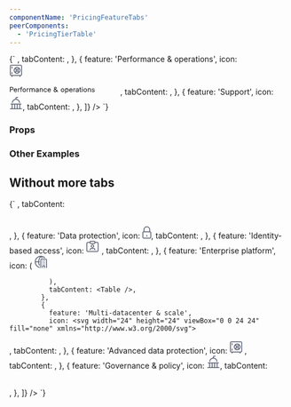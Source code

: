```yaml
---
componentName: 'PricingFeatureTabs'
peerComponents:
  - 'PricingTierTable'
---
```


<LiveComponent>
  {`
    <PricingFeatureTabs
      features={[
        {
          feature: 'Self-service infrastructure',
          icon:
            <svg width="24" height="24" viewBox="0 0 24 24" fill="none" xmlns="http://www.w3.org/2000/svg">
              <path fill-rule="evenodd" clip-rule="evenodd" d="M12 0.5C10.6193 0.5 9.5 1.61929 9.5 3C9.5 4.11937 10.2357 5.06692 11.2499 5.38552V7.05589C9.92107 7.25582 8.76407 7.97873 7.99456 9.00681L6.26369 8.06238C6.41528 7.73995 6.5 7.37987 6.5 7C6.5 5.61929 5.38071 4.5 4 4.5C2.61929 4.5 1.5 5.61929 1.5 7C1.5 8.38071 2.61929 9.5 4 9.5C4.43597 9.5 4.84587 9.3884 5.2027 9.19222L7.28615 10.329C7.10072 10.8521 6.9999 11.4148 6.9999 12C6.9999 12.6154 7.11139 13.2059 7.31552 13.7516L5.54848 15.0372C5.12267 14.7008 4.58478 14.5 4 14.5C2.61929 14.5 1.5 15.6193 1.5 17C1.5 18.3807 2.61929 19.5 4 19.5C5.38071 19.5 6.5 18.3807 6.5 17C6.5 16.7486 6.4629 16.5059 6.39389 16.2771L8.05315 15.0699C8.82218 16.0572 9.95438 16.7492 11.2499 16.9441V18.6145C10.2357 18.9331 9.5 19.8806 9.5 21C9.5 22.3807 10.6193 23.5 12 23.5C13.3807 23.5 14.5 22.3807 14.5 21C14.5 19.8806 13.7642 18.933 12.7499 18.6144V16.9441C14.0454 16.7492 15.1776 16.0572 15.9466 15.0699L17.6061 16.2772C17.5371 16.506 17.5 16.7487 17.5 17C17.5 18.3807 18.6193 19.5 20 19.5C21.3807 19.5 22.5 18.3807 22.5 17C22.5 15.6193 21.3807 14.5 20 14.5C19.4152 14.5 18.8772 14.7008 18.4514 15.0372L16.6843 13.7516C16.8884 13.2059 16.9999 12.6154 16.9999 12C16.9999 11.4148 16.8991 10.8521 16.7136 10.329L18.7972 9.19217C19.154 9.38838 19.564 9.5 20 9.5C21.3807 9.5 22.5 8.38071 22.5 7C22.5 5.61929 21.3807 4.5 20 4.5C18.6193 4.5 17.5 5.61929 17.5 7C17.5 7.37983 17.5847 7.73988 17.7363 8.06229L16.0052 9.00681C15.2357 7.97873 14.0787 7.25582 12.7499 7.05589V5.38558C13.7642 5.06705 14.5 4.11945 14.5 3C14.5 1.61929 13.3807 0.5 12 0.5ZM11 3C11 2.44772 11.4477 2 12 2C12.5523 2 13 2.44772 13 3C13 3.55228 12.5523 4 12 4C11.4477 4 11 3.55228 11 3ZM4 6C3.44772 6 3 6.44772 3 7C3 7.55228 3.44772 8 4 8C4.55228 8 5 7.55228 5 7C5 6.44772 4.55228 6 4 6ZM4 16C3.44772 16 3 16.4477 3 17C3 17.5523 3.44772 18 4 18C4.55228 18 5 17.5523 5 17C5 16.4477 4.55228 16 4 16ZM11 21C11 20.4477 11.4477 20 12 20C12.5523 20 13 20.4477 13 21C13 21.5523 12.5523 22 12 22C11.4477 22 11 21.5523 11 21ZM20 16C19.4477 16 19 16.4477 19 17C19 17.5523 19.4477 18 20 18C20.5523 18 21 17.5523 21 17C21 16.4477 20.5523 16 20 16ZM20 6C19.4477 6 19 6.44772 19 7C19 7.55228 19.4477 8 20 8C20.5523 8 21 7.55228 21 7C21 6.44772 20.5523 6 20 6ZM8.91044 10.3534C9.50063 9.24888 10.6634 8.5 11.9999 8.5C13.3364 8.5 14.4992 9.24888 15.0894 10.3534C15.3512 10.8434 15.4999 11.4032 15.4999 12C15.4999 12.5968 15.3512 13.1566 15.0894 13.6466C14.4992 14.7511 13.3364 15.5 11.9999 15.5C10.6634 15.5 9.50063 14.7511 8.91044 13.6466C8.64864 13.1566 8.4999 12.5968 8.4999 12C8.4999 11.4032 8.64864 10.8434 8.91044 10.3534Z" fill="#5B6171"/>
            </svg>,
          tabContent: <Table />,
        },
        {
          feature: 'Performance & operations',
          icon:
            <svg
              width="200"
              height="56"
              viewBox="0 0 200 56"
              fill="none"
              xmlns="http://www.w3.org/2000/svg"
            >
              <path
                d="M1.079 51.013H2.21V47.295H4.732C6.383 47.295 7.475 46.177 7.475 44.617C7.475 43.044 6.409 41.887 4.81 41.887L1.079 41.9V51.013ZM2.21 46.281V42.888H4.589C5.603 42.888 6.357 43.525 6.357 44.604C6.357 45.67 5.603 46.281 4.589 46.281H2.21ZM11.151 51.143C12.659 51.143 13.738 50.207 13.92 48.933H12.867C12.607 49.804 11.814 50.155 11.164 50.155C9.99395 50.155 9.26595 49.349 9.26595 48.101V48.088H14.024C14.115 45.982 13.036 44.422 11.138 44.422C9.27895 44.422 8.09595 45.8 8.09595 47.802C8.09595 49.869 9.31795 51.143 11.151 51.143ZM9.30495 47.087C9.39595 46.112 10.046 45.41 11.099 45.41C12.178 45.41 12.75 46.112 12.828 47.087H9.30495ZM15.6451 51H16.7371V47.477C16.7371 45.904 17.7121 45.514 18.7521 45.54L18.8821 45.527V44.396H18.7001C17.3741 44.357 16.8801 45.046 16.7371 45.345V44.5H15.6451V51ZM20.5203 51H21.6123V45.462H23.1983V44.5H21.6123V43.798C21.6123 43.161 21.8593 42.901 22.4183 42.901H23.2373L23.2243 41.9H22.1973C21.1963 41.9 20.5203 42.563 20.5203 43.59V44.5H19.5583V45.462H20.5203V51ZM26.9626 51.065C28.7176 51.065 30.0436 49.687 30.0436 47.75C30.0436 45.787 28.7696 44.409 26.9626 44.409C25.1946 44.409 23.8686 45.787 23.8686 47.75C23.8686 49.687 25.1946 51.065 26.9626 51.065ZM26.9496 50.025C25.7406 50.025 24.9996 49.05 24.9996 47.75C24.9996 46.424 25.7536 45.462 26.9626 45.462C28.2366 45.462 28.9386 46.437 28.9386 47.763C28.9386 49.063 28.1716 50.025 26.9496 50.025ZM31.6463 51H32.7383V47.477C32.7383 45.904 33.7133 45.514 34.7533 45.54L34.8833 45.527V44.396H34.7013C33.3753 44.357 32.8813 45.046 32.7383 45.345V44.5H31.6463V51ZM36.1506 51H37.2686V47.568C37.2686 46.19 37.9966 45.332 38.9716 45.332C39.8296 45.332 40.4406 45.93 40.4406 47.1V51H41.6236V47.568C41.6236 46.19 42.3516 45.332 43.3266 45.332C44.1846 45.332 44.7956 45.93 44.7956 47.1V51H45.9786V47.009C45.9786 45.072 44.6656 44.331 43.5346 44.331C42.4686 44.331 41.7016 44.89 41.2986 45.618C40.7006 44.5 39.6866 44.331 39.1926 44.331C38.1656 44.331 37.5416 44.916 37.2686 45.371V44.5H36.1506V51ZM49.7221 51.13C50.6061 51.13 51.3341 50.727 51.8021 50.129V51H52.9591V46.554C52.9591 45.28 52.0491 44.344 50.4501 44.344C48.9161 44.344 47.8891 45.28 47.7591 46.554L48.9291 46.541C49.0201 45.904 49.5401 45.345 50.5021 45.345C51.2431 45.345 51.8021 45.722 51.8021 46.307C51.8021 47.022 50.7231 47.113 49.8911 47.191C49.1501 47.256 48.5521 47.438 48.1231 47.776C47.7201 48.101 47.5251 48.608 47.5251 49.167C47.5251 50.415 48.5651 51.13 49.7221 51.13ZM49.8911 50.129C49.2411 50.103 48.7211 49.739 48.7211 49.102C48.7211 48.517 49.1761 48.153 50.1381 48.062C50.9571 47.997 51.5291 47.867 51.8151 47.659L51.8021 48.426C51.7891 49.648 50.6971 50.155 49.8911 50.129ZM54.8838 51H56.0018V47.568C56.0018 46.19 56.8078 45.332 57.7828 45.332C58.6278 45.332 59.2518 45.93 59.2518 47.1V51H60.4348V47.009C60.4348 45.059 59.1348 44.331 58.0038 44.331C56.9768 44.331 56.2748 44.916 56.0018 45.371V44.5H54.8838V51ZM64.9959 51.091C66.4649 51.091 67.6219 50.129 67.8039 48.777H66.6599C66.5299 49.479 65.9059 50.077 65.0219 50.077C63.9559 50.077 63.1629 49.167 63.1629 47.711C63.1629 46.255 63.9559 45.345 65.0219 45.345C65.8799 45.345 66.5039 45.93 66.6599 46.645H67.8039C67.6349 45.306 66.4909 44.37 65.0479 44.37C63.2539 44.37 61.9799 45.748 61.9799 47.75C61.9799 49.739 63.2539 51.091 64.9959 51.091ZM72.0275 51.143C73.5355 51.143 74.6145 50.207 74.7965 48.933H73.7435C73.4835 49.804 72.6905 50.155 72.0405 50.155C70.8705 50.155 70.1425 49.349 70.1425 48.101V48.088H74.9005C74.9915 45.982 73.9125 44.422 72.0145 44.422C70.1555 44.422 68.9725 45.8 68.9725 47.802C68.9725 49.869 70.1945 51.143 72.0275 51.143ZM70.1815 47.087C70.2725 46.112 70.9225 45.41 71.9755 45.41C73.0545 45.41 73.6265 46.112 73.7045 47.087H70.1815ZM82.8688 51.182C83.9478 51.182 84.8448 50.727 85.5078 49.856L86.6518 51H88.1988L86.1448 48.946L87.1458 47.152L85.7938 47.165L85.2608 48.101L83.3888 46.255C84.3898 45.761 85.1698 44.851 85.1698 43.85C85.1698 42.641 84.1818 41.744 82.9468 41.744C81.6598 41.744 80.6458 42.719 80.6458 43.915C80.6458 44.838 81.2958 45.618 81.6728 46.047C80.5288 46.762 80.0088 47.607 80.0088 48.686C80.0088 50.116 81.2438 51.182 82.8688 51.182ZM82.6478 45.475C82.1278 44.942 81.7898 44.474 81.7898 43.85C81.7898 43.265 82.3228 42.758 82.9598 42.758C83.6228 42.758 84.1038 43.252 84.1038 43.863C84.1038 44.474 83.4798 45.085 82.6478 45.475ZM82.8168 50.077C81.9068 50.077 81.1268 49.479 81.1268 48.582C81.1268 47.893 81.5688 47.308 82.4138 46.84L84.6758 49.037C84.1948 49.7 83.5708 50.077 82.8168 50.077ZM96.0886 51.065C97.8436 51.065 99.1696 49.687 99.1696 47.75C99.1696 45.787 97.8956 44.409 96.0886 44.409C94.3206 44.409 92.9946 45.787 92.9946 47.75C92.9946 49.687 94.3206 51.065 96.0886 51.065ZM96.0756 50.025C94.8666 50.025 94.1256 49.05 94.1256 47.75C94.1256 46.424 94.8796 45.462 96.0886 45.462C97.3626 45.462 98.0646 46.437 98.0646 47.763C98.0646 49.063 97.2976 50.025 96.0756 50.025ZM100.772 53.6H101.851V49.947C102.215 50.558 102.982 51.065 104.035 51.065C105.569 51.065 106.947 49.817 106.947 47.711C106.947 45.592 105.491 44.357 103.996 44.357C102.93 44.357 102.124 44.968 101.851 45.488V44.5H100.772V53.6ZM103.827 50.038C102.631 50.038 101.838 49.037 101.838 47.659C101.838 46.346 102.631 45.41 103.827 45.41C104.984 45.41 105.751 46.385 105.751 47.763C105.751 49.089 104.984 50.038 103.827 50.038ZM111.152 51.143C112.66 51.143 113.739 50.207 113.921 48.933H112.868C112.608 49.804 111.815 50.155 111.165 50.155C109.995 50.155 109.267 49.349 109.267 48.101V48.088H114.025C114.116 45.982 113.037 44.422 111.139 44.422C109.28 44.422 108.097 45.8 108.097 47.802C108.097 49.869 109.319 51.143 111.152 51.143ZM109.306 47.087C109.397 46.112 110.047 45.41 111.1 45.41C112.179 45.41 112.751 46.112 112.829 47.087H109.306ZM115.646 51H116.738V47.477C116.738 45.904 117.713 45.514 118.753 45.54L118.883 45.527V44.396H118.701C117.375 44.357 116.881 45.046 116.738 45.345V44.5H115.646V51ZM121.892 51.13C122.776 51.13 123.504 50.727 123.972 50.129V51H125.129V46.554C125.129 45.28 124.219 44.344 122.62 44.344C121.086 44.344 120.059 45.28 119.929 46.554L121.099 46.541C121.19 45.904 121.71 45.345 122.672 45.345C123.413 45.345 123.972 45.722 123.972 46.307C123.972 47.022 122.893 47.113 122.061 47.191C121.32 47.256 120.722 47.438 120.293 47.776C119.89 48.101 119.695 48.608 119.695 49.167C119.695 50.415 120.735 51.13 121.892 51.13ZM122.061 50.129C121.411 50.103 120.891 49.739 120.891 49.102C120.891 48.517 121.346 48.153 122.308 48.062C123.127 47.997 123.699 47.867 123.985 47.659L123.972 48.426C123.959 49.648 122.867 50.155 122.061 50.129ZM128.757 51H129.784L129.797 49.986H128.978C128.419 49.986 128.172 49.739 128.172 49.102V45.462H129.771V44.5H128.172V42.537H127.08V44.5H126.079V45.462H127.08V49.31C127.08 50.337 127.756 51 128.757 51ZM131.074 43.278H132.335V41.9H131.074V43.278ZM131.126 51H132.296V44.5H131.126V51ZM136.975 51.065C138.73 51.065 140.056 49.687 140.056 47.75C140.056 45.787 138.782 44.409 136.975 44.409C135.207 44.409 133.881 45.787 133.881 47.75C133.881 49.687 135.207 51.065 136.975 51.065ZM136.962 50.025C135.753 50.025 135.012 49.05 135.012 47.75C135.012 46.424 135.766 45.462 136.975 45.462C138.249 45.462 138.951 46.437 138.951 47.763C138.951 49.063 138.184 50.025 136.962 50.025ZM141.659 51H142.777V47.568C142.777 46.19 143.583 45.332 144.558 45.332C145.403 45.332 146.027 45.93 146.027 47.1V51H147.21V47.009C147.21 45.059 145.91 44.331 144.779 44.331C143.752 44.331 143.05 44.916 142.777 45.371V44.5H141.659V51ZM151.433 51.143C152.798 51.143 153.916 50.337 153.916 49.115C153.916 48.049 153.266 47.438 151.381 47.165C150.484 47.035 150.003 46.723 150.003 46.229C150.003 45.683 150.601 45.358 151.238 45.358C151.914 45.358 152.616 45.631 152.72 46.593H153.773C153.695 45.033 152.499 44.383 151.212 44.383C149.834 44.383 148.885 45.228 148.885 46.216C148.885 47.048 149.353 47.828 151.381 48.127C152.421 48.296 152.759 48.608 152.759 49.115C152.759 49.674 152.343 50.181 151.433 50.181C150.588 50.181 149.899 49.752 149.782 48.92H148.69C148.768 50.402 150.016 51.143 151.433 51.143Z"
                fill="#151619"
              />
              <path
                fill-rule="evenodd"
                clip-rule="evenodd"
                d="M8 12C8 8.68629 10.6863 6 14 6C17.3137 6 20 8.68629 20 12C20 15.3137 17.3137 18 14 18C10.6863 18 8 15.3137 8 12ZM10.3319 9.3926C9.80809 10.1282 9.5 11.0281 9.5 12C9.5 12.9719 9.80809 13.8718 10.3319 14.6074L11.7829 13.1564C11.6022 12.8106 11.5 12.4172 11.5 12C11.5 11.5828 11.6022 11.1894 11.7829 10.8436L10.3319 9.3926ZM11.3926 8.33194L12.8436 9.78295C13.1894 9.60221 13.5828 9.5 14 9.5C14.4172 9.5 14.8106 9.60221 15.1564 9.78295L16.6074 8.33194C15.8718 7.80809 14.9719 7.5 14 7.5C13.0281 7.5 12.1282 7.80809 11.3926 8.33194ZM12.8436 14.2171L11.3926 15.6681C12.1282 16.1919 13.0281 16.5 14 16.5C14.9719 16.5 15.8718 16.1919 16.6074 15.6681L15.1564 14.2171C14.8106 14.3978 14.4172 14.5 14 14.5C13.5828 14.5 13.1894 14.3978 12.8436 14.2171ZM18.5 12C18.5 12.9719 18.1919 13.8718 17.6681 14.6074L16.2171 13.1564C16.3978 12.8106 16.5 12.4172 16.5 12C16.5 11.5828 16.3978 11.1894 16.2171 10.8436L17.6681 9.3926C18.1919 10.1282 18.5 11.0281 18.5 12ZM13 12C13 11.4477 13.4477 11 14 11C14.5523 11 15 11.4477 15 12C15 12.5523 14.5523 13 14 13C13.4477 13 13 12.5523 13 12Z"
                fill="#5B6171"
              />
              <path
                d="M4.75 5C5.16421 5 5.5 5.33579 5.5 5.75V8.25C5.5 8.66421 5.16421 9 4.75 9C4.33579 9 4 8.66421 4 8.25L4 5.75C4 5.33579 4.33579 5 4.75 5Z"
                fill="#5B6171"
              />
              <path
                d="M5.5 15.75C5.5 15.3358 5.16421 15 4.75 15C4.33579 15 4 15.3358 4 15.75L4 18.25C4 18.6642 4.33579 19 4.75 19C5.16421 19 5.5 18.6642 5.5 18.25V15.75Z"
                fill="#5B6171"
              />
              <path
                fill-rule="evenodd"
                clip-rule="evenodd"
                d="M1 4.75C1 3.23122 2.23122 2 3.75 2H20.25C21.7688 2 23 3.23122 23 4.75V19.25C23 20.7688 21.7688 22 20.25 22H20.125V23C20.125 23.4832 19.7332 23.875 19.25 23.875C18.7668 23.875 18.375 23.4832 18.375 23V22H5.625V23C5.625 23.4832 5.23325 23.875 4.75 23.875C4.26675 23.875 3.875 23.4832 3.875 23V22H3.75C2.23122 22 1 20.7688 1 19.25V4.75ZM3.75 3.5C3.05964 3.5 2.5 4.05964 2.5 4.75V19.25C2.5 19.9404 3.05964 20.5 3.75 20.5H20.25C20.9404 20.5 21.5 19.9404 21.5 19.25V4.75C21.5 4.05964 20.9404 3.5 20.25 3.5H3.75Z"
                fill="#5B6171"
              />
            </svg>,
          tabContent: <TableWithLinks />,
        },
        {
          feature: 'Support',
          icon:
            <svg
              width="24"
              height="24"
              viewBox="0 0 24 24"
              fill="none"
              xmlns="http://www.w3.org/2000/svg"
            >
              <path
                d="M11.25 2.75C11.25 1.7835 12.0335 1 13 1H15.25C15.6642 1 16 1.33579 16 1.75C16 2.16421 15.6642 2.5 15.25 2.5H13C12.8619 2.5 12.75 2.61193 12.75 2.75V4.5C12.75 4.51282 12.7497 4.52556 12.749 4.53822C16.2187 4.8943 18.9628 7.69687 19.2289 11.1929C19.2603 11.6059 18.951 11.9662 18.5379 11.9976C18.1249 12.0291 17.7646 11.7197 17.7332 11.3067C17.5073 8.33859 15.0264 6 12 6C8.97359 6 6.49267 8.33859 6.26679 11.3067C6.23536 11.7197 5.87506 12.0291 5.46205 11.9976C5.04903 11.9662 4.73969 11.6059 4.77112 11.1929C5.03717 7.69686 7.78133 4.8943 11.251 4.53822C11.2503 4.52556 11.25 4.51282 11.25 4.5V2.75Z"
                fill="#5B6171"
              />
              <path
                fill-rule="evenodd"
                clip-rule="evenodd"
                d="M2 13.75C2 13.3358 2.33579 13 2.75 13H21.25C21.6642 13 22 13.3358 22 13.75C22 14.1642 21.6642 14.5 21.25 14.5H19.5V21.5H22.25C22.6642 21.5 23 21.8358 23 22.25C23 22.6642 22.6642 23 22.25 23H1.75C1.33579 23 1 22.6642 1 22.25C1 21.8358 1.33579 21.5 1.75 21.5H4.5L4.5 14.5H2.75C2.33579 14.5 2 14.1642 2 13.75ZM6 21.5H9L9 14.5H6L6 21.5ZM13.5 21.5V14.5H10.5V21.5H13.5ZM15 21.5H18V14.5H15V21.5Z"
                fill="#5B6171"
              />
            </svg>,
          tabContent: <TableAll />,
        },
      ]}
    />
  `}
</LiveComponent>

### Props
<PropsTable props={componentProps} />

### Other Examples
## Without more tabs
<LiveComponent>
  {`
  <PricingFeatureTabs
            features={[
            {
              feature: 'Secrets management',
              icon: <svg width="24" height="24" viewBox="0 0 24 24" fill="none" xmlns="http://www.w3.org/2000/svg">
<path fill-rule="evenodd" clip-rule="evenodd" d="M13.8804 5.8769C14.4484 5.30886 15.2024 5 16.0015 5C16.3977 5 16.7854 5.07869 17.149 5.23028C18.2692 5.69772 19 6.78356 19 8.00326C19 8.78989 18.6791 9.55859 18.1252 10.1172C17.5603 10.6868 16.8019 11 16.0015 11C14.7817 11 13.6968 10.2686 13.2298 9.14824L13.2288 9.1459C12.766 8.02477 13.0162 6.73784 13.8804 5.8769ZM14.9407 6.93789C15.2252 6.65323 15.5968 6.5 16.0015 6.5C16.1972 6.5 16.389 6.53862 16.5719 6.61481C17.1373 6.85086 17.5 7.39315 17.5 8.00326C17.5 8.38878 17.3393 8.77945 17.0601 9.06097C16.779 9.34442 16.405 9.5 16.0015 9.5C15.3928 9.5 14.8511 9.13791 14.6148 8.57232C14.3821 8.0072 14.5093 7.3674 14.9394 6.93923L14.9407 6.93789Z" fill="#0C56E9"/>
<path fill-rule="evenodd" clip-rule="evenodd" d="M14.3068 1.06813C14.6468 1.02124 14.9908 1 15.3281 1C17.3769 1 19.3082 1.79875 20.7568 3.24706C22.4363 4.92973 23.2482 7.33566 22.9332 9.69108L22.933 9.69221C22.6144 12.0472 21.1956 14.1558 19.1325 15.334C17.9734 15.9957 16.657 16.3464 15.3216 16.3464C14.4463 16.3464 13.5891 16.1981 12.7694 15.9092L11.7294 16.949C11.5035 17.1852 11.1899 17.3181 10.8655 17.3181H9.60068V18.3921L9.60052 18.4076C9.59327 18.7574 9.45539 19.0826 9.21789 19.3337L9.21073 19.3413C8.95176 19.6075 8.5975 19.749 8.2404 19.749H7.15626V20.9691C7.16695 21.2922 7.0462 21.5992 6.82481 21.8358C6.82114 21.8398 6.81743 21.8436 6.81368 21.8475C6.8116 21.8496 6.8095 21.8517 6.80738 21.8539L5.88068 22.7804C5.74004 22.921 5.5493 23 5.35041 23H1.75C1.33579 23 1 22.6642 1 22.25V18.6342C1 18.4352 1.07904 18.2445 1.21973 18.1038L8.08886 11.2361C7.35311 9.14539 7.55505 6.80144 8.66144 4.8674C9.84258 2.80247 11.9509 1.38369 14.3068 1.06813ZM14.5104 2.55424C14.7769 2.51744 15.0525 2.5 15.3281 2.5C16.9794 2.5 18.5289 3.14105 19.6958 4.30736C21.0451 5.65929 21.6996 7.59926 21.4464 9.49221C21.1899 11.3852 20.045 13.0855 18.3887 14.0314C17.4554 14.5642 16.3952 14.8464 15.3216 14.8464C14.4957 14.8464 13.69 14.6826 12.9248 14.3622C12.8226 14.3194 12.7132 14.2975 12.6028 14.2975C12.3506 14.2975 12.1556 14.4018 12.0209 14.5365L10.739 15.8181H9.13481C8.55672 15.8181 8.10068 16.2887 8.10068 16.8522V18.249H6.69039C6.11258 18.249 5.65626 18.7194 5.65626 19.2831V20.8836L5.0398 21.5H2.5V18.9449L9.45522 11.9912C9.68204 11.7643 9.7756 11.4063 9.63416 11.0762C8.89293 9.31246 9.01492 7.27032 9.96346 5.6122C10.913 3.95214 12.6143 2.8078 14.5072 2.55468L14.5104 2.55424Z" fill="#0C56E9"/>
</svg>,
              tabContent: <Table />,
            },
            {
              feature: 'Data protection',
              icon:
                <svg width="16" height="22" viewBox="0 0 16 22" fill="none" xmlns="http://www.w3.org/2000/svg">
<path d="M8 15.25C8.41421 15.25 8.75 15.5858 8.75 16V18C8.75 18.4142 8.41421 18.75 8 18.75C7.58579 18.75 7.25 18.4142 7.25 18V16C7.25 15.5858 7.58579 15.25 8 15.25Z" fill="#5B6171"/>
<path fill-rule="evenodd" clip-rule="evenodd" d="M2 9.10352V5.75C2 4.21287 2.64149 2.74656 3.77045 1.67136C4.89816 0.597351 6.42019 0 8 0C9.57981 0 11.1018 0.597351 12.2296 1.67136C13.3585 2.74656 14 4.21287 14 5.75V9.10352C15.1543 9.42998 16 10.4912 16 11.75V19.25C16 20.7688 14.7688 22 13.25 22H2.75C1.23122 22 0 20.7688 0 19.25V11.75C0 10.4912 0.845748 9.42998 2 9.10352ZM4.80493 2.75757C5.64635 1.95622 6.79504 1.5 8 1.5C9.20496 1.5 10.3536 1.95622 11.1951 2.75757C12.0352 3.55774 12.5 4.63496 12.5 5.75V9H3.5V5.75C3.5 4.63496 3.96475 3.55774 4.80493 2.75757ZM13.25 10.5H2.75C2.05964 10.5 1.5 11.0596 1.5 11.75V19.25C1.5 19.9404 2.05964 20.5 2.75 20.5H13.25C13.9404 20.5 14.5 19.9404 14.5 19.25V11.75C14.5 11.0596 13.9404 10.5 13.25 10.5Z" fill="#5B6171"/>
</svg>,
              tabContent: <TableWithLinks />,
            },
            {
              feature: 'Identity-based access',
              icon: <svg width="24" height="24" viewBox="0 0 24 24" fill="none" xmlns="http://www.w3.org/2000/svg">
<path d="M7.85837 14.7896C8.40054 14.2794 9.12668 14 9.875 14H14.125C14.8733 14 15.5995 14.2794 16.1416 14.7896C16.6853 15.3014 17 16.0055 17 16.75V17.25C17 17.6642 16.6642 18 16.25 18C15.8358 18 15.5 17.6642 15.5 17.25V16.75C15.5 16.4337 15.3669 16.1204 15.1136 15.8819C14.8587 15.6421 14.5038 15.5 14.125 15.5H9.875C9.49615 15.5 9.14128 15.6421 8.88642 15.8819C8.6331 16.1204 8.5 16.4337 8.5 16.75V17.25C8.5 17.6642 8.16421 18 7.75 18C7.33579 18 7 17.6642 7 17.25V16.75C7 16.0055 7.31466 15.3014 7.85837 14.7896Z" fill="#5B6171"/>
<path fill-rule="evenodd" clip-rule="evenodd" d="M12 7.5C10.3431 7.5 9 8.84315 9 10.5C9 12.1569 10.3431 13.5 12 13.5C13.6569 13.5 15 12.1569 15 10.5C15 8.84315 13.6569 7.5 12 7.5ZM10.5 10.5C10.5 9.67157 11.1716 9 12 9C12.8284 9 13.5 9.67157 13.5 10.5C13.5 11.3284 12.8284 12 12 12C11.1716 12 10.5 11.3284 10.5 10.5Z" fill="#5B6171"/>
<path fill-rule="evenodd" clip-rule="evenodd" d="M8.75 1C7.7835 1 7 1.7835 7 2.75V3H3.75C2.23122 3 1 4.23122 1 5.75V18.25C1 19.7688 2.23122 21 3.75 21H20.25C21.7688 21 23 19.7688 23 18.25V5.75C23 4.23122 21.7688 3 20.25 3H17V2.75C17 1.7835 16.2165 1 15.25 1H8.75ZM17 4.5H20.25C20.9404 4.5 21.5 5.05964 21.5 5.75V18.25C21.5 18.9404 20.9404 19.5 20.25 19.5H3.75C3.05964 19.5 2.5 18.9404 2.5 18.25V5.75C2.5 5.05964 3.05964 4.5 3.75 4.5H7V4.75C7 5.7165 7.7835 6.5 8.75 6.5H15.25C16.2165 6.5 17 5.7165 17 4.75V4.5ZM8.5 4.75C8.5 4.88807 8.61193 5 8.75 5H15.25C15.3881 5 15.5 4.88807 15.5 4.75V2.75C15.5 2.61193 15.3881 2.5 15.25 2.5H8.75C8.61193 2.5 8.5 2.61193 8.5 2.75V4.75Z" fill="#5B6171"/>
</svg>
,
              tabContent: <TableAll />,
            },
            {
              feature: 'Enterprise platform',
              icon: (
                <svg width="24" height="24" viewBox="0 0 24 24" fill="none" xmlns="http://www.w3.org/2000/svg">
<path fill-rule="evenodd" clip-rule="evenodd" d="M13.6731 2.64676C15.3927 2.95213 16.9517 3.72 18.2184 4.81775C18.5314 5.08903 19.0051 5.05518 19.2764 4.74215C19.5476 4.42913 19.5138 3.95546 19.2008 3.68419C17.2716 2.01239 14.7531 1 12 1C5.92487 1 1 5.92487 1 12C1 17.0558 4.4102 21.3132 9.05447 22.601C9.45362 22.7117 9.86692 22.4778 9.9776 22.0787C10.0883 21.6795 9.85444 21.2662 9.45528 21.1555C5.59784 20.0859 2.72782 16.6433 2.51293 12.5H7.267C7.36387 14.47 7.8056 16.3924 8.55853 18.1802C8.7193 18.5619 9.15909 18.741 9.54083 18.5802C9.92257 18.4195 10.1017 17.9797 9.94092 17.5979C9.26515 15.9934 8.8645 14.2687 8.76899 12.5H9.25C9.66421 12.5 10 12.1642 10 11.75C10 11.3358 9.66421 11 9.25 11H8.8042C9.06148 8.03876 10.1747 5.22331 12 2.91572C12.4318 3.46161 12.8237 4.03593 13.174 4.63392C13.3833 4.99135 13.8427 5.1114 14.2002 4.90207C14.5576 4.69274 14.6777 4.23329 14.4683 3.87587C14.2219 3.45518 13.9567 3.04501 13.6731 2.64676ZM10.3268 2.64688C6.19937 3.38029 2.99359 6.77886 2.552 11H7.29905C7.53793 7.97967 8.58789 5.0891 10.3268 2.64688Z" fill="#5B6171"/>
<path d="M11 8.75C11 7.23122 12.2312 6 13.75 6H20.25C21.7688 6 23 7.23122 23 8.75V22.25C23 22.6642 22.6642 23 22.25 23C21.8358 23 21.5 22.6642 21.5 22.25V8.75C21.5 8.05964 20.9404 7.5 20.25 7.5H13.75C13.0596 7.5 12.5 8.05964 12.5 8.75V22.25C12.5 22.6642 12.1642 23 11.75 23C11.3358 23 11 22.6642 11 22.25V8.75Z" fill="#5B6171"/>
<path d="M15.75 18C15.0596 18 14.5 18.5596 14.5 19.25V22.25C14.5 22.6642 14.8358 23 15.25 23C15.6642 23 16 22.6642 16 22.25V19.5H18V22.25C18 22.6642 18.3358 23 18.75 23C19.1642 23 19.5 22.6642 19.5 22.25V19.25C19.5 18.5596 18.9404 18 18.25 18H15.75Z" fill="#5B6171"/>
<path d="M14.5 12.75C14.5 12.3358 14.8358 12 15.25 12H15.75C16.1642 12 16.5 12.3358 16.5 12.75C16.5 13.1642 16.1642 13.5 15.75 13.5H15.25C14.8358 13.5 14.5 13.1642 14.5 12.75Z" fill="#5B6171"/>
<path d="M18.25 12C17.8358 12 17.5 12.3358 17.5 12.75C17.5 13.1642 17.8358 13.5 18.25 13.5H18.75C19.1642 13.5 19.5 13.1642 19.5 12.75C19.5 12.3358 19.1642 12 18.75 12H18.25Z" fill="#5B6171"/>
<path d="M14.5 9.75C14.5 9.33579 14.8358 9 15.25 9H15.75C16.1642 9 16.5 9.33579 16.5 9.75C16.5 10.1642 16.1642 10.5 15.75 10.5H15.25C14.8358 10.5 14.5 10.1642 14.5 9.75Z" fill="#5B6171"/>
<path d="M18.25 9C17.8358 9 17.5 9.33579 17.5 9.75C17.5 10.1642 17.8358 10.5 18.25 10.5H18.75C19.1642 10.5 19.5 10.1642 19.5 9.75C19.5 9.33579 19.1642 9 18.75 9H18.25Z" fill="#5B6171"/>
<path d="M14.5 15.75C14.5 15.3358 14.8358 15 15.25 15H15.75C16.1642 15 16.5 15.3358 16.5 15.75C16.5 16.1642 16.1642 16.5 15.75 16.5H15.25C14.8358 16.5 14.5 16.1642 14.5 15.75Z" fill="#5B6171"/>
<path d="M18.25 15C17.8358 15 17.5 15.3358 17.5 15.75C17.5 16.1642 17.8358 16.5 18.25 16.5H18.75C19.1642 16.5 19.5 16.1642 19.5 15.75C19.5 15.3358 19.1642 15 18.75 15H18.25Z" fill="#5B6171"/>
</svg>

              ),
              tabContent: <Table />,
            },
            {
              feature: 'Multi-datacenter & scale',
              icon: <svg width="24" height="24" viewBox="0 0 24 24" fill="none" xmlns="http://www.w3.org/2000/svg">

<path fill-rule="evenodd" clip-rule="evenodd" d="M12 0.5C10.6193 0.5 9.5 1.61929 9.5 3C9.5 4.11937 10.2357 5.06692 11.2499 5.38552V7.05589C9.92107 7.25582 8.76407 7.97873 7.99456 9.00681L6.26369 8.06238C6.41528 7.73995 6.5 7.37987 6.5 7C6.5 5.61929 5.38071 4.5 4 4.5C2.61929 4.5 1.5 5.61929 1.5 7C1.5 8.38071 2.61929 9.5 4 9.5C4.43597 9.5 4.84587 9.3884 5.2027 9.19222L7.28615 10.329C7.10072 10.8521 6.9999 11.4148 6.9999 12C6.9999 12.6154 7.11139 13.2059 7.31552 13.7516L5.54848 15.0372C5.12267 14.7008 4.58478 14.5 4 14.5C2.61929 14.5 1.5 15.6193 1.5 17C1.5 18.3807 2.61929 19.5 4 19.5C5.38071 19.5 6.5 18.3807 6.5 17C6.5 16.7486 6.4629 16.5059 6.39389 16.2771L8.05315 15.0699C8.82218 16.0572 9.95438 16.7492 11.2499 16.9441V18.6145C10.2357 18.9331 9.5 19.8806 9.5 21C9.5 22.3807 10.6193 23.5 12 23.5C13.3807 23.5 14.5 22.3807 14.5 21C14.5 19.8806 13.7642 18.933 12.7499 18.6144V16.9441C14.0454 16.7492 15.1776 16.0572 15.9466 15.0699L17.6061 16.2772C17.5371 16.506 17.5 16.7487 17.5 17C17.5 18.3807 18.6193 19.5 20 19.5C21.3807 19.5 22.5 18.3807 22.5 17C22.5 15.6193 21.3807 14.5 20 14.5C19.4152 14.5 18.8772 14.7008 18.4514 15.0372L16.6843 13.7516C16.8884 13.2059 16.9999 12.6154 16.9999 12C16.9999 11.4148 16.8991 10.8521 16.7136 10.329L18.7972 9.19217C19.154 9.38838 19.564 9.5 20 9.5C21.3807 9.5 22.5 8.38071 22.5 7C22.5 5.61929 21.3807 4.5 20 4.5C18.6193 4.5 17.5 5.61929 17.5 7C17.5 7.37983 17.5847 7.73988 17.7363 8.06229L16.0052 9.00681C15.2357 7.97873 14.0787 7.25582 12.7499 7.05589V5.38558C13.7642 5.06705 14.5 4.11945 14.5 3C14.5 1.61929 13.3807 0.5 12 0.5ZM11 3C11 2.44772 11.4477 2 12 2C12.5523 2 13 2.44772 13 3C13 3.55228 12.5523 4 12 4C11.4477 4 11 3.55228 11 3ZM4 6C3.44772 6 3 6.44772 3 7C3 7.55228 3.44772 8 4 8C4.55228 8 5 7.55228 5 7C5 6.44772 4.55228 6 4 6ZM4 16C3.44772 16 3 16.4477 3 17C3 17.5523 3.44772 18 4 18C4.55228 18 5 17.5523 5 17C5 16.4477 4.55228 16 4 16ZM11 21C11 20.4477 11.4477 20 12 20C12.5523 20 13 20.4477 13 21C13 21.5523 12.5523 22 12 22C11.4477 22 11 21.5523 11 21ZM20 16C19.4477 16 19 16.4477 19 17C19 17.5523 19.4477 18 20 18C20.5523 18 21 17.5523 21 17C21 16.4477 20.5523 16 20 16ZM20 6C19.4477 6 19 6.44772 19 7C19 7.55228 19.4477 8 20 8C20.5523 8 21 7.55228 21 7C21 6.44772 20.5523 6 20 6ZM8.91044 10.3534C9.50063 9.24888 10.6634 8.5 11.9999 8.5C13.3364 8.5 14.4992 9.24888 15.0894 10.3534C15.3512 10.8434 15.4999 11.4032 15.4999 12C15.4999 12.5968 15.3512 13.1566 15.0894 13.6466C14.4992 14.7511 13.3364 15.5 11.9999 15.5C10.6634 15.5 9.50063 14.7511 8.91044 13.6466C8.64864 13.1566 8.4999 12.5968 8.4999 12C8.4999 11.4032 8.64864 10.8434 8.91044 10.3534Z" fill="#5B6171"/>
</svg>
,
              tabContent: <TableWithLinks />,
            },
            {
              feature: 'Advanced data protection',
              icon: <svg width="27" height="24" viewBox="0 0 27 24" fill="none" xmlns="http://www.w3.org/2000/svg">
<path fill-rule="evenodd" clip-rule="evenodd" d="M8 12C8 8.68629 10.6863 6 14 6C17.3137 6 20 8.68629 20 12C20 15.3137 17.3137 18 14 18C10.6863 18 8 15.3137 8 12ZM10.3319 9.3926C9.80809 10.1282 9.5 11.0281 9.5 12C9.5 12.9719 9.80809 13.8718 10.3319 14.6074L11.7829 13.1564C11.6022 12.8106 11.5 12.4172 11.5 12C11.5 11.5828 11.6022 11.1894 11.7829 10.8436L10.3319 9.3926ZM11.3926 8.33194L12.8436 9.78295C13.1894 9.60221 13.5828 9.5 14 9.5C14.4172 9.5 14.8106 9.60221 15.1564 9.78295L16.6074 8.33194C15.8718 7.80809 14.9719 7.5 14 7.5C13.0281 7.5 12.1282 7.80809 11.3926 8.33194ZM12.8436 14.2171L11.3926 15.6681C12.1282 16.1919 13.0281 16.5 14 16.5C14.9719 16.5 15.8718 16.1919 16.6074 15.6681L15.1564 14.2171C14.8106 14.3978 14.4172 14.5 14 14.5C13.5828 14.5 13.1894 14.3978 12.8436 14.2171ZM18.5 12C18.5 12.9719 18.1919 13.8718 17.6681 14.6074L16.2171 13.1564C16.3978 12.8106 16.5 12.4172 16.5 12C16.5 11.5828 16.3978 11.1894 16.2171 10.8436L17.6681 9.3926C18.1919 10.1282 18.5 11.0281 18.5 12ZM13 12C13 11.4477 13.4477 11 14 11C14.5523 11 15 11.4477 15 12C15 12.5523 14.5523 13 14 13C13.4477 13 13 12.5523 13 12Z" fill="#5B6171"/>
<path d="M4.75 5C5.16421 5 5.5 5.33579 5.5 5.75V8.25C5.5 8.66421 5.16421 9 4.75 9C4.33579 9 4 8.66421 4 8.25L4 5.75C4 5.33579 4.33579 5 4.75 5Z" fill="#5B6171"/>
<path d="M5.5 15.75C5.5 15.3358 5.16421 15 4.75 15C4.33579 15 4 15.3358 4 15.75L4 18.25C4 18.6642 4.33579 19 4.75 19C5.16421 19 5.5 18.6642 5.5 18.25V15.75Z" fill="#5B6171"/>
<path fill-rule="evenodd" clip-rule="evenodd" d="M1 4.75C1 3.23122 2.23122 2 3.75 2H20.25C21.7688 2 23 3.23122 23 4.75V19.25C23 20.7688 21.7688 22 20.25 22H20.125V23C20.125 23.4832 19.7332 23.875 19.25 23.875C18.7668 23.875 18.375 23.4832 18.375 23V22H5.625V23C5.625 23.4832 5.23325 23.875 4.75 23.875C4.26675 23.875 3.875 23.4832 3.875 23V22H3.75C2.23122 22 1 20.7688 1 19.25V4.75ZM3.75 3.5C3.05964 3.5 2.5 4.05964 2.5 4.75V19.25C2.5 19.9404 3.05964 20.5 3.75 20.5H20.25C20.9404 20.5 21.5 19.9404 21.5 19.25V4.75C21.5 4.05964 20.9404 3.5 20.25 3.5H3.75Z" fill="#5B6171"/>
</svg>,
              tabContent: <TableAll />,
            },
            {
              feature: 'Governance & policy',
              icon: <svg width="24" height="24" viewBox="0 0 24 24" fill="none" xmlns="http://www.w3.org/2000/svg">
<path d="M11.25 2.75C11.25 1.7835 12.0335 1 13 1H15.25C15.6642 1 16 1.33579 16 1.75C16 2.16421 15.6642 2.5 15.25 2.5H13C12.8619 2.5 12.75 2.61193 12.75 2.75V4.5C12.75 4.51282 12.7497 4.52556 12.749 4.53822C16.2187 4.8943 18.9628 7.69687 19.2289 11.1929C19.2603 11.6059 18.951 11.9662 18.5379 11.9976C18.1249 12.0291 17.7646 11.7197 17.7332 11.3067C17.5073 8.33859 15.0264 6 12 6C8.97359 6 6.49267 8.33859 6.26679 11.3067C6.23536 11.7197 5.87506 12.0291 5.46205 11.9976C5.04903 11.9662 4.73969 11.6059 4.77112 11.1929C5.03717 7.69686 7.78133 4.8943 11.251 4.53822C11.2503 4.52556 11.25 4.51282 11.25 4.5V2.75Z" fill="#5B6171"/>
<path fill-rule="evenodd" clip-rule="evenodd" d="M2 13.75C2 13.3358 2.33579 13 2.75 13H21.25C21.6642 13 22 13.3358 22 13.75C22 14.1642 21.6642 14.5 21.25 14.5H19.5V21.5H22.25C22.6642 21.5 23 21.8358 23 22.25C23 22.6642 22.6642 23 22.25 23H1.75C1.33579 23 1 22.6642 1 22.25C1 21.8358 1.33579 21.5 1.75 21.5H4.5L4.5 14.5H2.75C2.33579 14.5 2 14.1642 2 13.75ZM6 21.5H9L9 14.5H6L6 21.5ZM13.5 21.5V14.5H10.5V21.5H13.5ZM15 21.5H18V14.5H15V21.5Z" fill="#5B6171"/>
</svg>,
              tabContent: <Table />,
            },
          ]}
          />
  `}
</LiveComponent>
